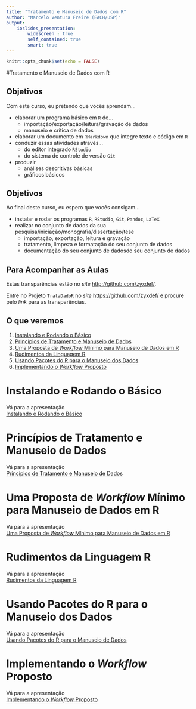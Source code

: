 ```yaml
---
title: "Tratamento e Manuseio de Dados com R"
author: "Marcelo Ventura Freire (EACH/USP)"
output: 
    ioslides_presentation:
        widescreen : true
        self_contained: true
        smart: true
---
```


```r
knitr::opts_chunk$set(echo = FALSE)
```





#Tratamento e Manuseio de Dados com R



## Objetivos

Com este curso, eu pretendo que vocês aprendam...

- elaborar um programa básico em `R` de...
    - importação/exportação/leitura/gravação de dados
    - manuseio e crítica de dados
- elaborar um documento em `RMarkdown` que integre texto e código em `R`
- conduzir essas atividades através...
    - do editor integrado `RStudio`
    - do sistema de controle de versão `Git` 
- produzir 
    - análises descritivas básicas
    - gráficos básicos



## Objetivos

Ao final deste curso, eu espero que vocês consigam...

- instalar e rodar os programas `R`, `RStudio`, `Git`, `Pandoc`, `LaTeX`
- realizar no conjunto de dados da sua pesquisa/iniciação/monografia/dissertação/tese
    - importação, exportação, leitura e gravação 
    - tratamento, limpeza e formatação do seu conjunto de dados
    - documentação do seu conjunto de dadosdo seu conjunto de dados



## Para Acompanhar as Aulas

Estas transparências estão no *site* <http://github.com/zyxdef/>.

Entre no Projeto `TrataDadoR` no *site* <https://github.com/zyxdef/> e procure 
pelo *link* para as transparências.



## O que veremos

1. [Instalando e Rodando o Básico](#7)
1. [Princípios de Tratamento e Manuseio de Dados](#8)
1. [Uma Proposta de *Workflow* Mínimo para Manuseio de Dados em R](#9)
1. [Rudimentos da Linguagem R](#10)
1. [Usando Pacotes do R para o Manuseio dos Dados](#11)
1. [Implementando o *Workflow* Proposto](#12)





# Instalando e Rodando o Básico

Vá para a apresentação  
[Instalando e Rodando o Básico](InstalaR/instalando.rodando.R.html)






# Princípios de Tratamento e Manuseio de Dados

Vá para a apresentação  
[Princípios de Tratamento e Manuseio de Dados](PrincipTratDados/principios.tratamento.dado.html)







# Uma Proposta de *Workflow* Mínimo para Manuseio de Dados em R
Vá para a apresentação  
[Uma Proposta de *Workflow* Mínimo para Manuseio de Dados em R](MinWokflowManusDados/workflow.html)





# Rudimentos da Linguagem R

Vá para a apresentação  
[Rudimentos da Linguagem R](IntroLingR/rudimentos.linguagem.R.html)






# Usando Pacotes do R para o Manuseio dos Dados

Vá para a apresentação  
[Usando Pacotes do R para o Manuseio de Dados](PacRManusDados/pacotes.manuseio.dados.R.html)







# Implementando o *Workflow* Proposto
Vá para a apresentação  
[Implementando o *Workflow* Proposto](MinWokflowManusDados/workflow.html)

